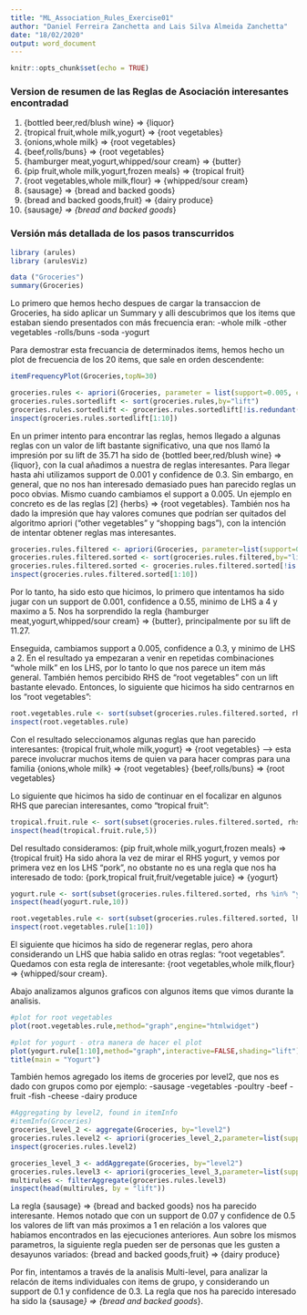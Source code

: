```yaml
---
title: "ML_Association_Rules_Exercise01"
author: "Daniel Ferreira Zanchetta and Lais Silva Almeida Zanchetta"
date: "18/02/2020"
output: word_document
---
```


```r
knitr::opts_chunk$set(echo = TRUE)
```
### Version de resumen de las Reglas de Asociación interesantes encontradad
1) {bottled beer,red/blush wine}	=>	{liquor}
2) {tropical fruit,whole milk,yogurt}	=>	{root vegetables}
3) {onions,whole milk}	=>	{root vegetables}
4) {beef,rolls/buns}	=>	{root vegetables}
5) {hamburger meat,yogurt,whipped/sour cream}	=>	{butter}
6) {pip fruit,whole milk,yogurt,frozen meals}	=>	{tropical fruit}
7) {root vegetables,whole milk,flour} => {whipped/sour cream}
8) {sausage}	=>	{bread and backed goods}
9) {bread and backed goods,fruit}	=>	{dairy produce}
10) {sausage*}	=>	{bread and backed goods*}

### Versión más detallada de los pasos transcurridos
```r
library (arules)
library (arulesViz)

data ("Groceries")
summary(Groceries)
```

Lo primero que hemos hecho despues de cargar la transaccion de Groceries, ha sido aplicar un Summary y alli descubrimos que los items que estaban siendo presentados con más frecuencia eran:
-whole milk
-other vegetables
-rolls/buns
-soda
-yogurt

Para demostrar esta frecuancia de determinados items, hemos hecho un plot de frecuencia de los 20 items, que sale en orden descendente:

```r
itemFrequencyPlot(Groceries,topN=30)
```


```r
groceries.rules <- apriori(Groceries, parameter = list(support=0.005, confidence=0.3,minlen=2),control=list(verbose=F))
groceries.rules.sortedlift <- sort(groceries.rules,by="lift") 
groceries.rules.sortedlift <- groceries.rules.sortedlift[!is.redundant(groceries.rules.sortedlift)]
inspect(groceries.rules.sortedlift[1:10])
```
En un primer intento para encontrar las reglas, hemos llegado a algunas reglas con un valor de lift bastante significativo, una que nos llamó la impresión por su lift de 35.71 ha sido de {bottled beer,red/blush wine}	=>	{liquor}, con la cual añadimos a nuestra de reglas interesantes. Para llegar hasta ahi utilizamos support de 0.001 y confidence de 0.3.
Sin embargo, en general, que no nos han interesado demasiado pues han parecido reglas un poco obvias. Mismo cuando cambiamos el support a 0.005. Un ejemplo en concreto es de las reglas [2] {herbs}	=>	{root vegetables}.
También nos ha dado la impresión que hay valores comunes que podrían ser quitados del algoritmo apriori ("other vegetables" y "shopping bags"), con la intención de intentar obtener reglas mas interesantes.

```r

groceries.rules.filtered <- apriori(Groceries, parameter=list(support=0.001,confidence = 0.55,minlen=4,maxlen=5),appearance = list(none=c("other vegetables","shopping bags")),control=list(verbose=F))
groceries.rules.filtered.sorted <- sort(groceries.rules.filtered,by="lift")
groceries.rules.filtered.sorted <- groceries.rules.filtered.sorted[!is.redundant(groceries.rules.filtered.sorted)]
inspect(groceries.rules.filtered.sorted[1:10])
```
Por lo tanto, ha sido esto que hicimos, lo primero que intentamos ha sido jugar con un support de 0.001,  confidence a 0.55, minimo de LHS a 4 y maximo a 5. Nos ha sorprendido la regla {hamburger meat,yogurt,whipped/sour cream}	=>	{butter}, principalmente por su lift de 11.27.

Enseguida, cambiamos support a 0.005, confidence a 0.3, y minimo de LHS a 2. En el resultado ya empezaran a venir en repetidas combinaciones "whole milk" en los LHS, por lo tanto lo que nos parece un item más general. También hemos percibido RHS de "root vegetables" con un lift bastante elevado. Entonces, lo siguiente que hicimos ha sido centrarnos en los "root vegetables":

```r
root.vegetables.rule <- sort(subset(groceries.rules.filtered.sorted, rhs %in% "root vegetables"), by="lift")
inspect(root.vegetables.rule)
```
Con el resultado seleccionamos algunas reglas que han parecido interesantes:
{tropical fruit,whole milk,yogurt}	=>	{root vegetables} --> esta parece involucrar muchos items de quien va para hacer compras para una familia
{onions,whole milk}	=>	{root vegetables}
{beef,rolls/buns}	=>	{root vegetables}

Lo siguiente que hicimos ha sido de continuar en el focalizar en algunos RHS que parecian interesantes, como "tropical fruit":
```r
tropical.fruit.rule <- sort(subset(groceries.rules.filtered.sorted, rhs %in% "tropical fruit"), by="lift")
inspect(head(tropical.fruit.rule,5))
```
Del resultado consideramos: {pip fruit,whole milk,yogurt,frozen meals}	=>	{tropical fruit}
Ha sido ahora la vez de mirar el RHS yogurt, y vemos por primera vez en los LHS "pork", no obstante no es una regla que nos ha interesado de todo: {pork,tropical fruit,fruit/vegetable juice}	=>	{yogurt}
```r
yogurt.rule <- sort(subset(groceries.rules.filtered.sorted, rhs %in% "yogurt"), by="lift")
inspect(head(yogurt.rule,10))
```

```r
root.vegetables.rule <- sort(subset(groceries.rules.filtered.sorted, lhs %in% "root vegetables" & lift > 3), by="lift")
inspect(root.vegetables.rule[1:10])
```
El siguiente que hicimos ha sido de regenerar reglas, pero ahora considerando un LHS que habia salido en otras reglas: "root vegetables". Quedamos con esta regla de interesante: {root vegetables,whole milk,flour} => {whipped/sour cream}.

Abajo analizamos algunos graficos con algunos items que vimos durante la analisis.
```r
#plot for root vegetables
plot(root.vegetables.rule,method="graph",engine="htmlwidget")

#plot for yogurt - otra manera de hacer el plot
plot(yogurt.rule[1:10],method="graph",interactive=FALSE,shading="lift")
title(main = "Yogurt")
```

También hemos agregado los items de groceries por level2, que nos es dado con grupos como por ejemplo:
-sausage
-vegetables
-poultry
-beef
-fruit
-fish
-cheese
-dairy produce
```r
#Aggregating by level2, found in itemInfo
#itemInfo(Groceries)
groceries_level_2 <- aggregate(Groceries, by="level2")
groceries.rules.level2 <- apriori(groceries_level_2,parameter=list(support=0.07, confidence=0.5,minlen=2))
inspect(groceries.rules.level2)

groceries_level_3 <- addAggregate(Groceries, by="level2")
groceries.rules.level3 <- apriori(groceries_level_3,parameter=list(support=0.1, confidence=0.3,minlen=2))
multirules <- filterAggregate(groceries.rules.level3)
inspect(head(multirules, by = "lift"))
```
La regla {sausage}	=>	{bread and backed goods} nos ha parecido interesante. Hemos notado que con un support de 0.07 y confidence de 0.5 los valores de lift van más proximos a 1 en relación a los valores que habiamos encontrados en las ejecuciones anteriores.
Aun sobre los mismos parametros, la siguiente regla pueden ser de personas que les gusten a desayunos variados:
{bread and backed goods,fruit}	=>	{dairy produce}

Por fin, intentamos a través de la analisis Multi-level, para analizar la relacón de items individuales con items de grupo, y considerando un support de 0.1 y confidence de 0.3. La regla que nos ha parecido interesado ha sido la {sausage*}	=>	{bread and backed goods*}.